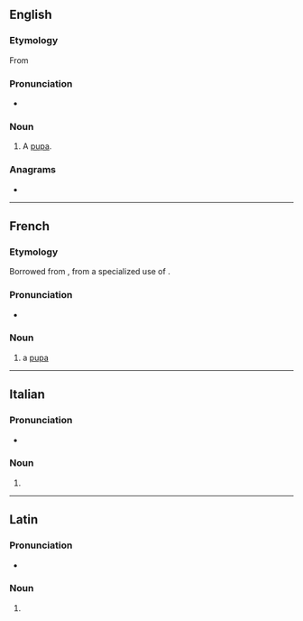 {{also|pupë}}
==English==

===Etymology===
From {{bor|en|fr|pupe}}

===Pronunciation===
* {{IPA|/pjup/|lang=en}}

===Noun===
{{en-noun}}

# A [[pupa]].

{{Webster 1913}}

===Anagrams===
* {{anagrams|en|a=eppu|uppe}}

----

==French==

===Etymology===
Borrowed from {{bor|fr|NL.|pupa}}, from a specialized use of {{der|fr|la|pūpa}}.

===Pronunciation===
* {{IPA|/pyp/|lang=fr}}

===Noun===
{{fr-noun|f}}

# a [[pupa]]

----

==Italian==

===Pronunciation===
* {{IPA|/ˈpu.pe/|lang=it}}

===Noun===
{{head|it|noun plural form|g=f}}

# {{plural of|pupa|lang=it}}

----

==Latin==

===Pronunciation===
* {{la-IPA|pūpe}}

===Noun===
{{la-noun-form|pūpe}}

# {{inflection of|pūpus||voc|s|lang=la}}